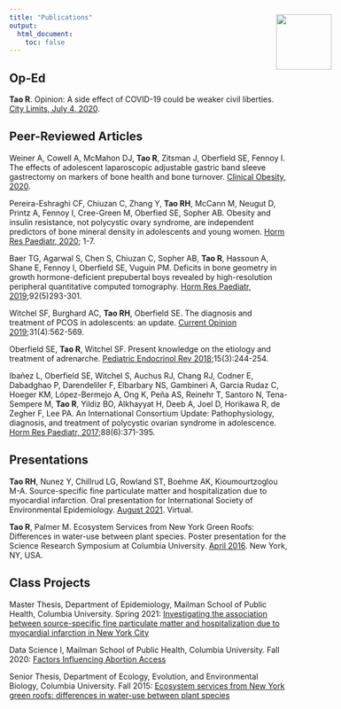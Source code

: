 ```yaml
---
title: "Publications"
output: 
  html_document:
    toc: false
---
```


## Op-Ed
**Tao R**. Opinion: A side effect of COVID-19 could be weaker civil liberties. [City Limits, July 4, 2020](https://citylimits.org/2020/07/04/opinion-a-side-effect-of-covid-19-could-be-weaker-civil-liberties/).

## Peer-Reviewed Articles
Weiner A, Cowell A, McMahon DJ, **Tao R**, Zitsman J, Oberfield SE, Fennoy I. The effects of adolescent laparoscopic adjustable gastric band sleeve gastrectomy on markers of bone health and bone turnover. [Clinical Obesity, 2020](data/Weiner2020.pdf).

Pereira-Eshraghi CF, Chiuzan C, Zhang Y, **Tao RH**, McCann M, Neugut D, Printz A, Fennoy I, Cree-Green M, Oberfied SE, Sopher AB. Obesity and insulin resistance, not polycystic ovary syndrome, are independent predictors of bone mineral density in adolescents and young women. [Horm Res Paediatr, 2020](data/Pereira2020.pdf); 1-7.

Baer TG, Agarwal S, Chen S, Chiuzan C, Sopher AB, **Tao R**, Hassoun A, Shane E, Fennoy I, Oberfield SE, Vuguin PM. Deficits in bone geometry in growth hormone-deficient prepubertal boys revealed by high-resolution peripheral quantitative computed tomography. [Horm Res Paediatr, 2019](data/Baer2019.pdf);92(5)293-301.

Witchel SF, Burghard AC, **Tao RH**, Oberfield SE. The diagnosis and treatment of PCOS in adolescents: an update. [Current Opinion 2019](data/Witchel2019.pdf);31(4):562-569.

Oberfield SE, **Tao R**, Witchel SF. Present knowledge on the etiology and treatment of adrenarche. [Pediatric Endocrinol Rev 2018](data/Oberfield2018.pdf);15(3):244-254.

Ibañez L, Oberfield SE, Witchel S, Auchus RJ, Chang RJ, Codner E, Dabadghao P, Darendeliler F, Elbarbary NS, Gambineri A, Garcia Rudaz C, Hoeger KM, López-Bermejo A, Ong K, Peña AS, Reinehr T, Santoro N, Tena-Sempere M, **Tao R**, Yildiz BO, Alkhayyat H, Deeb A, Joel D, Horikawa R, de Zegher F, Lee PA. An International Consortium Update: Pathophysiology, diagnosis, and treatment of polycystic ovarian syndrome in adolescence. [Horm Res Paediatr, 2017](data/Ibanez2017.pdf);88(6):371-395. 

## Presentations

**Tao RH**, Nunez Y, Chillrud LG, Rowland ST, Boehme AK, Kioumourtzoglou M-A. Source-specific fine particulate matter and hospitalization due to myocardial infarction. Oral presentation for International Society of Environmental Epidemiology. [August 2021](data/TaoR_ISEE_2021.pdf). Virtual.

**Tao R**, Palmer M. Ecosystem Services from New York Green Roofs: Differences in water-use
between plant species. Poster presentation for the Science Research Symposium at Columbia
University. [April 2016](data/TaoR_Poster_Final.pdf). New York, NY, USA.

## Class Projects

Master Thesis, Department of Epidemiology, Mailman School of Public Health, Columbia University. Spring 2021: [Investigating the association between source-specific fine particulate matter and hospitalization due to myocardial infarction in New York City](data/Tao_Rachel_FinalThesis.pdf)

Data Science I, Mailman School of Public Health, Columbia University. Fall 2020: [Factors Influencing Abortion Access](https://maggie-mengyuan-li.github.io/p8105_2020_final/index.html#Screencast)

Senior Thesis, Department of Ecology, Evolution, and Environmental Biology, Columbia University. Fall 2015: [Ecosystem services from New York green roofs: differences in water-use between plant species](data/TaoR_Thesis_Final.pdf)

<img src="images/amanda.jpg" style="position:absolute; top:80px; right:150px; width:100px">